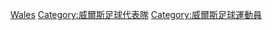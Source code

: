 [[Category:國家足球隊球員|Wales]]
[[Category:威爾斯足球代表隊|Category:威爾斯足球代表隊]]
[[Category:威爾斯足球運動員|Category:威爾斯足球運動員]]